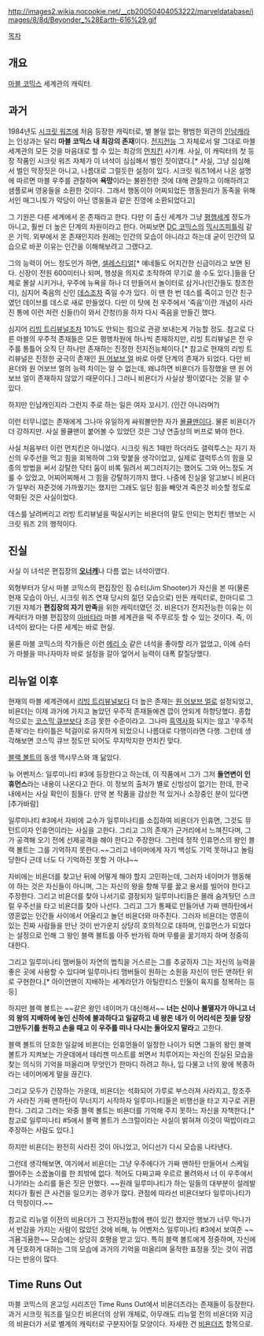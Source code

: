 http://images2.wikia.nocookie.net/__cb20050404053222/marveldatabase/images/8/8d/Beyonder_%28Earth-616%29.gif

[[목차]]

== 개요 ==
[[마블 코믹스]] 세계관의 캐릭터.

== 과거 ==
1984년도 [[시크릿 워즈]]에 처음 등장한 캐릭터로, 별 볼일 없는 평범한 외관의 [[인남캐]]라는 인상과는 달리 '''마블 코믹스 내 최강의 존재'''이다. [[전지전능]] 그 자체로서 말 그대로 마블 세계관의 모든 것을 마음대로 할 수 있는 최강의 [[먼치킨]] 사기캐. 사실, 이 캐릭터의 첫 등장 작품인 시크릿 워즈 자체가 이 녀석이 심심해서 벌인 짓이였다.[* 사실, 그냥 심심해서 벌인 막장짓은 아니고, 나름대로 그럴듯한 설정이 있다. 시크릿 워즈1에서 나온 설명에 따르면 마블 우주를 관찰하며 '''욕망'''이라는 불완전한 것에 대해 관찰하고 이해하려고 샘플로써 영웅들을 소환한 것이다. 그래서 행동이야 어찌되었든 행동원리가 동족을 위해서인 매그니토가 악당이 아닌 영웅들과 같은 진영에 소환되었다고]

그 기원은 다른 세계에서 온 존재라고 한다. 다만 이 출신 세계가 그냥 [[평행세계]] 정도가 아니고, 훨씬 더 높은 단계의 차원이라고 한다. 어찌보면 [[DC 코믹스]]의 [[믹시즈피틀릭]] 같은 기믹. 외부에서 온 존재인지라 원래는 인간의 모습이 아니라고 하는데 굳이 인간의 모습으로 바꾼 이유는 인간을 이해해보려고 그랬다고.

그의 능력이 어느 정도인가 하면, [[셀레스티얼]][* 얘네들도 어지간한 신급이라고 보면 된다. 신장이 전원 600미터나 되며, 행성을 의지로 조작하여 무기로 쓸 수도 있다.]들을 단체로 몰살 시키거나, 우주에 뉴욕을 하나 더 만들어서 놀이터로 삼거나(인간들도 창조한다), 심지어 죽음의 신인 [[데스]]조차 죽일 수가 있다. 이 땐 한 번 데스를 죽이고 인간 친구였던 데이브를 데스로 새로 만들었다. 다만 이 탓에 전 우주에서 '죽음'이란 개념이 사라진 통에 이런 저런 신들(!)이 와서 간청(!)을 하자 다시 죽음을 만들긴 했다.

심지어 [[리빙 트리뷰널]]조차 10%도 안되는 힘으로 관광 보내는게 가능할 정도. 참고로 다른 마블의 우주적 존재들은 모든 평행차원에 하나씩 존재하지만, 리빙 트리뷰널은 전 우주를 통틀어 오직 단 하나만 존재하는 진정한 전지전능체이다.[* 참고로 현재의 리빙 트리뷰널은 진정한 궁극의 존재인 [[원 어보브 얼]] 바로 아랫 단계의 존재가 되었다. 다만 비욘더와 원 어보브 얼의 능력 차이는 알 수 없는데, 왜냐하면 비욘더가 등장했을 땐 원 어보브 얼이 존재하지 않았기 때문이다.] 그러니 비욘더가 사실상 짱이였다는 것을 알 수 있다.

하지만 인남캐인지라 그런지 주로 하는 일은 여자 꼬시기. (인간 아니라며?)

이런 터무니없는 존재에게 그나마 유일하게 싸워볼만한 자가 [[몰큘맨]]이다. 물론 비욘더가 더 강하지만. 사실 몰큘맨이 붙어볼 수 있었던 것은 그냥 연출상의 버프로 봐야 한다.

사실 처음부터 이런 먼치킨은 아니었다. 시크릿 워즈 1때만 하더라도 갤럭투스는 자기 자신의 우주선을 먹고 힘을 회복하여 그와 맞붙을 생각이었고, 실제로 갤럭투스의 힘을 모종의 방법을 써서 강탈한 닥터 둠이 비록 밀려서 찌그러지기는 했어도 그와 어느정도 겨룰 수 있었고, 어찌어찌해서 그 힘을 강탈하기까지 했다. 나중에 진실을 알고보니 비욘더가 일부러 져준것에 가까웠기는 했지만 그래도 일단 힘을 빼앗겨 죽은것 비슷할 정도로 약화된 것은 사실이었다.

데스를 날려버리고 리빙 트리뷰널을 떡실시키는 비욘더의 말도 안되는 먼치킨 행보는 시크릿 워즈 2의 행적이다.

== 진실 ==
사실 이 녀석은 편집장의 '''[[오너캐]]'''나 다름 없는 녀석이였다.

외형부터가 당시 마블 코믹스의 편집장인 짐 슈터(Jim Shooter)가 자신을 본 따(물론 현재 모습이 아닌, 시크릿 워즈 연재 당시의 젊던 모습으로) 만든 캐릭터로, 한마디로 그 기원 자체가 '''편집장의 자기 만족'''을 위한 캐릭터였던 것. 비욘더가 전지전능한 이유는 이 캐릭터가 마블 편집장의 [[아바타]]라 마블 세계관을 떡 주무르듯 할 수 있는 것이다. 즉, 이 녀석이 왔다는 다른 세계는 바로 현실.

물론 마블 코믹스의 작가들은 이런 [[메리 수]] 같은 녀석을 좋아할 리가 없었고, 이에 슈터가 마블을 떠나자마자 바로 설정을 갈아 엎어서 능력이 대폭 칼질당했다.

== 리뉴얼 이후 ==
현재의 마블 세계관에서 [[리빙 트리뷰널]]보다 더 높은 존재는 [[원 어보브 얼]]로 설정되었고, 비욘더는 이제 과거에 가지고 놀았던 우주적 존재들에겐 깝이 안되게 하향당했다. 종합적으로는 [[코스믹 큐브]]보다 조금 못한 수준이라고. 그나마 [[흑역사]]화 되지는 않고 '우주적 존재'라는 타이틀은 턱걸이로 유지하게 되었으니 나름대로 다행이라면 다행. 그런데 생각해보면 코스믹 큐브 정도만 되어도 무지막지한 먼치킨 맞다.

[[블랙 볼트]]의 동생 맥시무스와 꽤 닮았다.

뉴 어벤저스: 일루미나티 #3에 등장한다고 하는데, 이 작품에서 그가 그저 '''돌연변이 인휴먼스'''라는 내용이 나온다고 한다. 이 정보의 출처가 별로 신빙성이 없기는 한데, 한국 내에서는 사실 확인이 힘들다. 만약 본 작품을 감상한 적 있거나 소장중인 분이 있다면 [추가바람]

일루미나티 #3에서 자비에 교수가 일루미나티를 소집하여 비욘더가 인휴면, 그것도 뮤턴트이자 인휴먼이라는 사실을 고한다. 그리고 그의 존재가 근거리에서 느껴진다며, 그가 공격해 오기 전에 선제공격을 해야 한다고 주장한다. 그런데 정작 인휴먼스의 왕인 블랙 볼트는 그를 기억하지 못한다.~~그리고 네이머에게 자기 백성도 기억 못하냐고 놀림당한다 근데 너도 다 기억하진 못할 거 아냐~~

자비에는 비욘더를 찾고난 뒤에 어떻게 해야 할지 고민하는데, 그러자 네이머가 행동해야 하는 것은 자신들이 아니며, 그는 자신의 왕을 향해 무릎 꿇고 용서를 빌어야 한다고 주장한다. 그리고 비욘더를 찾아 나서기로 결정되자 일루미나티들은 몰래 숨겨둿던 스크럴 우주선을 타고 비욘더를 찾아 나선다. 그리고 그가 통째로 만들어낸 가짜 맨하탄에서 영혼없는 인간들 사이에서 어울리고 놀던 비욘더와 마주친다. 그러자 비욘더는 영혼이 있는 진짜 사람들을 만난 것이 반가운지 상당히 호의적으로 대하며, 인휴먼스가 되었다는 설정으로 인해 그 왕인 블랙 볼트를 아주 반가워 하며 무릎을 꿇기까지 하며 정중히 대한다.

그리고 일루미나티 맴버들이 자연의 법칙을 거스르는 그를 추궁하자 그는 자신의 능력을 좋은 곳에 사용할 수 있다며 일루미나티 맴버들이 원하는 소원을 자신이 만든 맨하탄 위로 구현한다.[* 아이언맨이 지배하는 세계라던가 아틸란티스 인들이 육지를 정복하는 등등]

하지만 블랙 볼트는 ~~같은 왕인 네이머가 대신해서~~ '''너는 신이나 불멸자가 아니고 너의 왕의 지배하에 놓인 신하에 불과하다고 일갈하고 네 왕은 네가 이 어리석은 짓을 당장 그만두기를 원하고 손을 때고 이 우주를 떠나 다시는 돌아오지 말라'''고 고한다.

블랙 볼트의 단호한 일갈에 비욘더는 인휴먼들이 일정한 나이가 되면 그들의 왕인 블랙 볼트가 지켜보는 가운데에서 테리젠 미스트를 쐬면서 치루어지는 자신의 진실된 모습을 찾는 의식의 기억을 떠올리며 무엇인가 한마디 하려고 하나, 입 다물고 너의 왕에 복종하라는 네이머에게 말을 끊긴다.

그리고 모두가 긴장하는 가운데, 비욘더는 석화되어 가루로 부스러져 사라지고, 창조주가 사라진 가짜 맨하탄이 무너지기 시작하자 일루미나티들은 비행선을 타고 지구로 귀환한다. 그리고 그러는 와중 블랙 볼트는 비욘더를 기억해 주지 못하느 자신을 자책한다.[* 참고로 일루미나티 #5에서 블랙 볼트가 스크럴이라는 사실이 밝혀져 이것이 떡밥이라고 주장하는 사람도 있다.]

하지만 비욘더는 완전히 사라진 것이 아니었고, 어디선가 다시 모습을 나타낸다.

그런데 생각해보면, 여기에서 비욘더는 그냥 우주에다가 가짜 맨하탄 만들어서 스케일 쩔어주는 소꿉놀이를 한 죄밖에 없다. 적어도 다짜고짜 우르르 몰려와서 너 이 우주에서 나가!라는 소리를 들은 짓은 안했다. ~~원래 일루미나티가 하는 일들의 대부분이 설레발치다가 훨씬 큰 사건을 일으키는 경우가 많다. 관점에 따라선 비욘더보다 일루미나티가 더 막장이다.~~


참고로 리뉴얼 이전의 비욘더가 그 전지전능함에 팬이 있긴 했지만 행보가 너무 막나가서 반감을 가지는 사람이 많았던 것에 비해, 뉴 어벤저스 일루미나티 #3에서 보여준 ~~긔욤긔욤한~~ 모습에는 상당히 호평을 받고 있다. 특히 블랙 볼트에게 정중하며, 자신에게 단호하게 대하는 그의 모습에 과거의 기억을 떠올리며 울적한 표정을 짓는 것이 귀엽다는 반응이 많다.

== Time Runs Out ==

마블 코믹스의 온고잉 시리즈인 Time Runs Out에서 비욘더즈라는 존재들이 등장한다. 과거 시크릿 워즈를 일으킨 비욘더의 상위 개체로, 아무래도 리뉴얼 전의 비욘더와 지금의 비욘더가 서로 별계의 캐릭터로 구분지어질 모양이다. 자세한 건 [[비욘더즈]] 항목으로.
